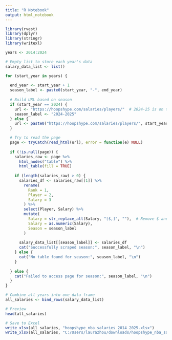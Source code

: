```yaml
---
title: "R Notebook"
output: html_notebook
---
```


```r
library(rvest)
library(dplyr)
library(stringr)
library(writexl)

years <- 2014:2024

# Empty list to store each year's data
salary_data_list <- list()

for (start_year in years) {
  
  end_year <- start_year + 1
  season_label <- paste0(start_year, "-", end_year)
  
  # Build URL based on season
  if (start_year == 2024) {
    url <- "https://hoopshype.com/salaries/players/"  # 2024-25 is on the main page
    season_label <- "2024-2025"
  } else {
    url <- paste0("https://hoopshype.com/salaries/players/", start_year, "-", end_year, "/")
  }

  # Try to read the page
  page <- tryCatch(read_html(url), error = function(e) NULL)
  
  if (!is.null(page)) {
    salaries_raw <- page %>%
      html_nodes("table") %>%
      html_table(fill = TRUE)
    
    if (length(salaries_raw) > 0) {
      salaries_df <- salaries_raw[[1]] %>%
        rename(
          Rank = 1,
          Player = 2,
          Salary = 3
        ) %>%
        select(Player, Salary) %>%
        mutate(
          Salary = str_replace_all(Salary, "[$,]", ""),  # Remove $ and commas
          Salary = as.numeric(Salary),
          Season = season_label
        )
      
      salary_data_list[[season_label]] <- salaries_df
      cat("Successfully scraped season:", season_label, "\n")
    } else {
      cat("No table found for season:", season_label, "\n")
    }
    
  } else {
    cat("Failed to access page for season:", season_label, "\n")
  }
}

# Combine all years into one data frame
all_salaries <- bind_rows(salary_data_list)

# Preview
head(all_salaries)

# Save to Excel
write_xlsx(all_salaries, "hoopshype_nba_salaries_2014_2025.xlsx")
write_xlsx(all_salaries, "C:/Users/laurazhou/downloads/hoopshype_nba_salaries_2014_2025.xlsx")
```

